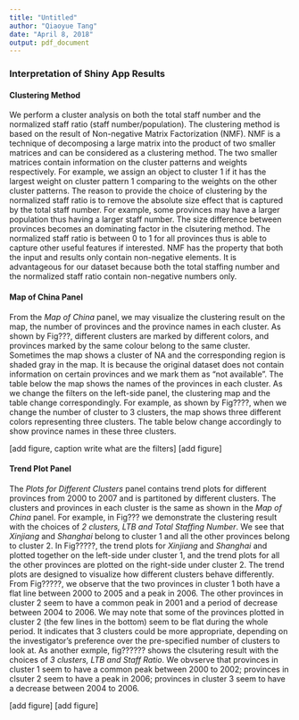 ```yaml
---
title: "Untitled"
author: "Qiaoyue Tang"
date: "April 8, 2018"
output: pdf_document
---
```


### Interpretation of Shiny App Results

#### Clustering Method

We perform a cluster analysis on both the total staff number and the normalized staff ratio (staff number/population). The clustering method is based on the result of Non-negative Matrix Factorization (NMF). NMF is a technique of decomposing a large matrix into the product of two smaller matrices and can be considered as a clustering method. The two smaller matrices contain information on the cluster patterns and weights respectively. For example, we assign an object to cluster 1 if it has the largest weight on cluster pattern 1 comparing to the weights on the other cluster patterns. The reason to provide the choice of clustering by the normalized staff ratio is to remove the absolute size effect that is captured by the total staff number. For example, some provinces may have a larger population thus having a larger staff number. The size difference between provinces becomes an dominating factor in the clsutering method. The normalized staff ratio is between 0 to 1 for all provinces thus is able to capture other useful features if interested. NMF has the property that both the input and results only contain non-negative elements. It is advantageous for our dataset because both the total staffing number and the normalized staff ratio contain non-negative numbers only.

#### Map of China Panel

From the *Map of China* panel, we may visualize the clustering result on the map, the number of provinces and the province names in each cluster. As shown by Fig???, different clusters are marked by different colors, and provinces marked by the same colour belong to the same cluster. Sometimes the map shows a cluster of NA and the corresponding region is shaded gray in the map. It is because the original dataset does not contain information on certain provinces and we mark them as "not available". The table below the map shows the names of the provinces in each cluster. As we change the filters on the left-side panel, the clustering map and the table change correspondingly. For example, as shown by Fig????, when we change the number of cluster to 3 clusters, the map shows three different colors representing three clusters. The table below change accordingly to show province names in these three clusters.

[add figure, caption write what are the filters]
[add figure]

#### Trend Plot Panel

The *Plots for Different Clusters* panel contains trend plots for different provinces from 2000 to 2007 and is partitoned by different clusters. The clusters and provinces in each cluster is the same as shown in the *Map of China* panel. For example, in Fig??? we demonstrate the clustering result with the choices of *2 clusters, LTB and Total Staffing Number*. We see that *Xinjiang* and *Shanghai* belong to cluster 1 and all the other provinces belong to cluster 2. In Fig?????, the trend plots for *Xinjiang* and *Shanghai* and plotted together on the left-side under cluster 1, and the trend plots for all the other provinces are plotted on the right-side under cluster 2. The trend plots are designed to visualize how different clusters behave differently. From Fig?????, we observe that the two provinces in cluster 1 both have a flat line between 2000 to 2005 and a peak in 2006. The other provinces in cluster 2 seem to have a common peak in 2001 and a period of decrease between 2004 to 2006. We may note that some of the provinces plotted in cluster 2 (the few lines in the bottom) seem to be flat during the whole period. It indicates that 3 clusters could be more appropriate, depending on the investigator's preference over the pre-specified number of clusters to look at. As another exmple, fig?????? shows the clsutering result with the choices of *3 clusters, LTB and Staff Ratio*. We obvserve that provinces in cluster 1 seem to have a common peak between 2000 to 2002; provinces in clsuter 2 seem to have a peak in 2006; provinces in cluster 3 seem to have a decrease between 2004 to 2006.

[add figure]
[add figure]